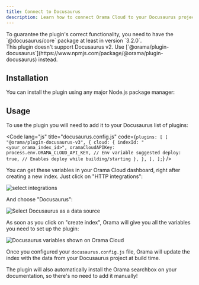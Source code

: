```yaml
---
title: Connect to Docusaurus
description: Learn how to connect Orama Cloud to your Docusaurus project.
---
```


<Aside>
To guarantee the plugin's correct functionality, you need to have the `@docusaurus/core` package at least in version `3.2.0`.
</Aside>
<Aside type="caution">
This plugin doesn't support Docusaurus v2. Use [`@orama/plugin-docusaurus`](https://www.npmjs.com/package/@orama/plugin-docusaurus) instead.
</Aside>

## Installation

You can install the plugin using any major Node.js package manager:

<Install pkg="@orama/plugin-docusaurus-v3" />

## Usage

To use the plugin you will need to add it to your Docusaurus list of plugins:

<Code lang="js" title="docusaurus.config.js" code={`
plugins: [
  [
    "@orama/plugin-docusaurus-v3",
    {
      cloud: {
        indexId: "<your_orama_index_id>",
        oramaCloudAPIKey: process.env.ORAMA_CLOUD_API_KEY, // Env variable suggested
        deploy: true, // Enables deploy while building/starting
      },
    },
  ],
];
`} />

You can get these variables in your Orama Cloud dashboard, right after creating a new index. Just click on "HTTP integrations":

<img
  src='/cloud/guides/docusaurus/empty.png'
  alt='select integrations'
/>

And choose "Docusaurus":

<img
  src='/cloud/guides/docusaurus/choose-docusaurus.png'
  alt='Select Docusaurus as a data source'
/>

As soon as you click on "create index", Orama will give you all the variables you need to set up the plugin: 

<img
  src='/cloud/guides/docusaurus/env-variables.png'
  alt="Docusaurus variables shown on Orama Cloud"
/>

Once you configured your `docusaurus.config.js` file, Orama will update the index with the data from your Docusaurus project at build time.

The plugin will also automatically install the Orama searchbox on your documentation, so there's no need to add it manually!
